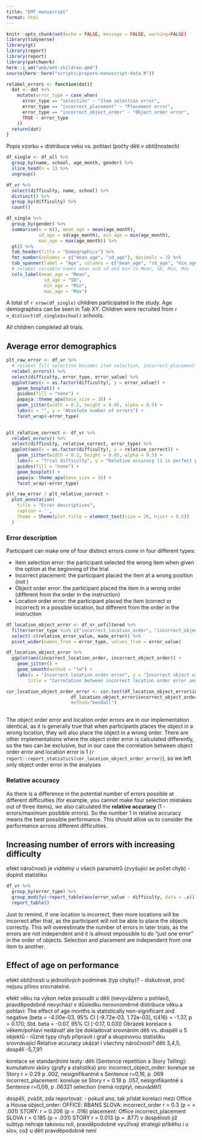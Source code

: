 ```yaml
---
title: "EMT manuscript"
format: html
---
```


```r
knitr::opts_chunk$set(echo = FALSE, message = FALSE, warning=FALSE)
library(tidyverse)
library(gt)
library(report)
library(report)
library(patchwork)
here::i_am("web/emt-children.qmd")
source(here::here("scripts/prepare-manuscript-data.R"))

relabel_errors <- function(dat){
  dat <- dat %>% 
    mutate(error_type = case_when(
      error_type == "selection" ~ "Item selection error",
      error_type == "incorrect_placement" ~ "Placement error",
      error_type == "incorrect_object_order" ~ "Object order error", 
      TRUE ~ error_type
    ))
  return(dat)
}
```

Popis vzorku + distribuce veku vs. pohlaví (počty dětí v obtížnostech)

```r
df_single <- df_all %>%
  group_by(name, school, age_month, gender) %>%
  slice_head(n = 1) %>%
  ungroup()
```

```r
df_vr %>%
  select(difficulty, name, school) %>%
  distinct() %>%
  group_by(difficulty) %>%
  count()
```

```r
df_single %>%
  group_by(gender) %>%
  summarise(n = n(), mean_age = mean(age_month), 
            sd_age = sd(age_month), min_age = min(age_month),
            max_age = max(age_month)) %>%
  gt() %>%
  tab_header(title = "Demographics") %>%
  fmt_number(columns = c("mean_age", "sd_age"), decimals = 3) %>%
  tab_spanner(label = "Age", columns = c("mean_age", "sd_age", "min_age", "max_age")) %>%
  # relabel variable names mean and sd and min to Mean, SD, Min, Max
  cols_label(mean_age = "Mean",
              sd_age = "SD",
              min_age = "Min",
              max_age = "Max")
```

A total of `r nrow(df_single)` children participated in the study. Age demographics can be seen in Tab XY. Children were recruited from `r n_distinct(df_single$school)` schools.

All children completed all trials. 

## Average error demographics

```r
plt_raw_error <- df_vr %>%
  # relabel fill selection becomes item selection, incorrect_placement becomes placement error 
  relabel_errors() %>%
  select(difficulty, error_type, error_value) %>%
  ggplot(aes(x = as.factor(difficulty), y = error_value)) +
    geom_boxplot() +
    guides(fill = "none") +
    papaja::theme_apa(base_size = 16) +
    geom_jitter(width = 0.2, height = 0.05, alpha = 0.5) +
    labs(x = "", y = "Absolute number of errors") +
    facet_wrap(~error_type)
    

plt_relative_correct <- df_vr %>%
  relabel_errors() %>%
  select(difficulty, relative_correct, error_type) %>%
  ggplot(aes(x = as.factor(difficulty), y = relative_correct)) + 
    geom_jitter(width = 0.2, height = 0.05, alpha = 0.5) +
    labs(x = "Trial difficulty", y = "Relative accuracy (1 is perfect performance)") +
    guides(fill = "none") +
    geom_boxplot() +
    papaja::theme_apa(base_size = 16) +
    facet_wrap(~error_type)

plt_raw_error / plt_relative_correct +
  plot_annotation(
    title = "Error descriptives",
    caption = '',
    theme = theme(plot.title = element_text(size = 26, hjust = 0.5))
  )
```

### Error description

Participant can make one of four distinct errors come in four different types:

- Item selection error: the participant selected the wrong item when given the option at the beginning of the trial
- Incorrect placement: the participant placed the item at a wrong position (not )
- Object order error: the participant placed the item in a wrong order (different from the order in the instruction)
- Location order error: the participant placed the item (correct or incorrect) in a possible location, but different from the order in the instruction


```r
df_location_object_error <- df_vr_unfiltered %>%
  filter(error_type %in% c("incorrect_location_order", "incorrect_object_order")) %>%
  select(-c(relative_error_value, made_error)) %>%
  pivot_wider(names_from = error_type, values_from = error_value)

df_location_object_error %>%
  ggplot(aes(incorrect_location_order, incorrect_object_order)) +
    geom_jitter() +
    geom_smooth(method = "lm") +
    labs(x = "Incorrect location order error", y = "Incorrect object order error", 
        title = "Correlation between incorrect location order error and incorrect object order error")

cor_location_object_order_error <- cor.test(df_location_object_error$incorrect_location_order, 
                        df_location_object_error$incorrect_object_order,
                        method="kendall")
       
```

The object order error and location order errors are in our implementation identical, as it is generally true that when participants places the object in a wrong location, they will also place the object in a wrong order. There are other implementations where the object order error is calculated differently, so the two can be exclusive, but in our case the correlation between object order error and location error is 1 (`r report::report_statistics(cor_location_object_order_error)`), so we left only object order error in the analyses

### Relative accuracy

As there is a difference in the potential number of errors possible at different difficulties (for example, you cannot make four selection mistakes out of three items), we also calculated the **relative accuracy** (1 - errors/maximum posibble errors). So the number 1 in relative accuracy means the best possible performance. This should allow us to consider the performance across different difficulties.

## Increasing number of errors with increasing difficulty
efekt náročnosti je viditelný u všech parametrů (zvyšující se počet chyb) - doplnit statistiku 

```r
df_vr %>%
  group_by(error_type) %>%
  group_modify(~report_table(aov(error_value ~ difficulty, data = .x))) %>%
  report_table()
```

::: {.callout-warning}
Just to remind, if one location is incorrect, then more locations will be incorrect after that, as the participant will not be able to place the objects correctly. This will overestimate the number of errors in later trials, as the errors are not independent and it is almost impossible to do "just one error" in the order of objects. Selection and placement are independent from one item to another.
:::

## Effect of age on performance

efekt obtížnosti u jednotlivých podmínek (typ chyby)? - diskutovat, proč nejsou přímo srovnatelné.

efekt věku na výkon
nelze posoudit u dětí (nevyváženo u pohlaví), pravděpodobně nevychází v důsledku nerovnoměrné distribuce věku a pohlaví:
The effect of age months is statistically non-significant and negative (beta = -4.00e-03, 95% CI [-9.72e-03, 1.72e-03], t(416) = -1.37, p = 0.170; Std. beta = -0.07, 95% CI [-0.17, 0.03])
Obrázek korelace s věkem/pohlaví nedávat!
ale lze dokladovat srovnáním děti vs. dospělí u 5 objektů - různé  typy chyb
připravit i graf a skupinovou statistiku srovnávající Relative accuracy
ukázat i všechny náročnosti? děti 3,4,5, dospělí -5,7,9?


korelace se standardními testy:
děti (Sentence repetition a Story Telling):
kumulativní skóry (grafy a statistika) pro:
incorrect_object_order: koreluje se Story r = 0.29	p .002, nesignifikantně s Sentence r=0,16, p .069
incorrect_placement:  koreluje se Story r = 0.18	p .057, nesignifikantně s Sentence r=0,09, p .06321
selection (nemá rozptyl, neuvádět!)

dospělí, zvážit, zda reportovat:
- pokud ano, tak přidat korelaci mezi Office a House
object_order:  OFFICE: RBANS SLOVA: incorrect_order	r = 0.3 (p = < .001)	STORY: r = 0.206 (p = .016)
placement: Office	incorrect_placement	SLOVA r = 0.185 (p = .031)	STORY r = 0.013 (p = .877)
v dospělosti již subtyp nehraje takovou roli, pravděpodobně využívají strategii příběhu i u slov, což u dětí pravděpodobně není



